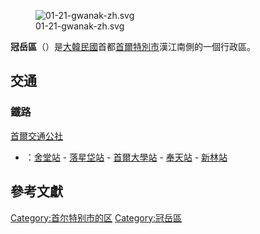 {{Infobox settlement
| name                    = 冠岳區
| settlement_type         = [[韩国行政区划|自治區]]
| translit_lang1          = [[韓語|韓語]]
| translit_lang1_type1    = [[諺文|諺文]]
| translit_lang1_info1    = 관악구
| translit_lang1_type2    = [[朝鮮汉字|漢字]]
| translit_lang1_info2    = 冠岳區
| translit_lang1_type3    = {{nowrap|[[文化观光部2000年式|文化观光部2000年式]]}}
| translit_lang1_info3    = Gwanak-gu
| translit_lang1_type4    = {{nowrap|[[马科恩-赖肖尔表记法|马科恩-赖肖尔表记法]]}}
| translit_lang1_info4    = Kwanak-ku
| image_skyline           = Seongjuam Hermitage.jpg
| image_caption           = 首爾聖住庵
| image_flag              = Flag of Gwanak, Seoul.svg
| image_seal              = 
| image_map               = Seoul Gwanak-gu.svg
| map_caption             = 冠岳區在首爾特別市的位置
| subdivision_type        = 國家
| subdivision_name        = {{ROK}}
| subdivision_type1       = [[朝鮮地區|地區]]
| subdivision_name1       = [[韓國首都圈|韓國首都圈]]
| subdivision_type2       = 省級行政區
| subdivision_name2       = [[首爾特別市|首爾特別市]]
| parts_type              = 行政區劃
| parts                   = 21[[行政洞|行政洞]]、3[[法定洞|法定洞]]
| area_total_km2          = 29.57
| population_total        = 534,238
| population_density_km2  = auto
| population_as_of        = 2009.07.01
| population_note         = <ref>{{cite web |url=http://chinese.gwanak.go.kr/ |title=存档副本 |accessdate=2010-11-20 |deadurl=yes |archiveurl=https://web.archive.org/web/20090619135940/http://chinese.gwanak.go.kr/ |archivedate=2009-06-19 }}</ref>
| leader_title            = 區廳長
| leader_name			  = {{link-ko|朴俊熙|박준희 (1963년)}}
| leader_party            = {{MPK}}
| leader_title1           = 國會議員
| leader_name1            = {{ubl|甲：[[柳基洪|柳基洪]]{{small|（{{MPK}}）}}|乙：[[鄭泰浩|鄭泰浩]]{{small|（{{MPK}}）}}}}
| blank1_name             = 區樹
| blank1_info             = [[赤松|赤松]]
| blank2_name             = 區花
| blank2_info             = [[大字杜鵑|大字杜鵑]]
| blank3_name             = 區鳥
| blank3_info             = [[普通喜鵲|喜鵲]]
}}
[[File:01-21-gwanak-zh.svg|thumb]]

'''冠岳區'''（{{kor|諺=관악구|漢=冠岳區|羅=Gwanak gu|名=南}}）是[[大韓民國|大韓民國]]首都[[首爾特別市|首爾特別市]]漢江南側的一個行政區。

== 交通 ==
=== 鐵路 ===
; [[首爾交通公社|首爾交通公社]]
* {{韓國都市鐵道|SM2}}：[[舍堂站|舍堂站]] - [[落星垈站|落星垈站]] - [[首爾大學站|首爾大學站]] - [[奉天站_(首爾)|奉天站]] - [[新林站_(首爾)|新林站]]

== 參考文獻 ==
{{Commons category|Gwanak-gu, Seoul}}
{{reflist}}

{{首爾特別市行政區劃}}
{{korea-stub}}
{{DEFAULTSORT:Gwanak-gu}}
[[Category:首尔特别市的区|Category:首尔特别市的区]]
[[Category:冠岳區|Category:冠岳區]]